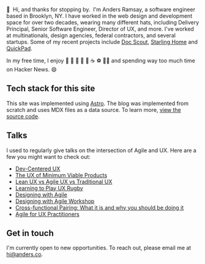 
:wave: &nbsp;Hi, and thanks for stopping by. &nbsp;I'm Anders Ramsay, a software engineer based in Brooklyn, NY.  I have worked in the web design and development space for over two decades, wearing many different hats, including Delivery Principal, Senior Software Engineer, Director of UX, and more.  I've worked at multinationals, design agencies, federal contractors, and several startups. Some of my recent projects include [Doc Scout](https://www.docscout.app/), [Starling Home](https://www.starlinghome.co/) and [QuickPad](https://www.quickpadapp.com/).  

In my free time, I enjoy 📖 :wine_glass: :ski: :tennis: 🏃 :coffee: :soccer: 🏋️‍♂️ and spending way too much time on Hacker News. :smile:

## Tech stack for this site

This site was implemented using [Astro](https://astro.build/). The blog was implemented from scratch and uses MDX files as a data source. To learn more, [view the source code](https://github.com/andersr/personal-site).

## Talks

I used to regularly give talks on the intersection of Agile and UX. Here are a few you might want to check out:

- [Dev-Centered UX](https://www.slideshare.net/andersr/devcentered-uxworkshopuxweek2014)
- [The UX of Minimum Viable Products](https://www.slideshare.net/andersr/the-ux-of-minimum-viable-products-20462325)
- [Lean UX vs Agile UX vs Traditional UX](https://www.slideshare.net/andersr/lean-ux-roundtable)
- [Learning to Play UX Rugby](https://www.slideshare.net/andersr/learning-to-play-ux-rugby-extended)
- [Designing with Agile](https://www.slideshare.net/andersr/designing-with-agile-workshop)
- [Designing with Agile Workshop](https://www.slideshare.net/andersr/designing-with-agile-workshop)
- [Cross-functional Pairing: What it is and why you should be doing it](https://www.slideshare.net/andersr/crossfunctional-pairing-what-it-is-and-why-you-should-be-doing-it)
- [Agile for UX Practitioners](https://www.slideshare.net/andersr/agile-for-ux-practitioners)

## Get in touch

I'm currently open to new opportunities. To reach out, please email me at [hi@anders.co](mailto:%68%69%40%61%6e%64%65%72%73%2e%63%6f).
